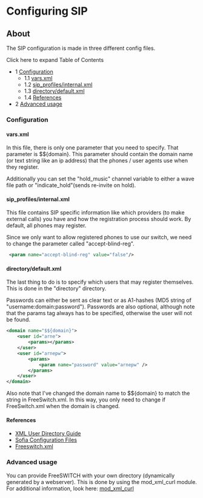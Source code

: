 
# Configuring SIP 

 

## About

The SIP configuration is made in three different config files.

Click here to expand Table of Contents

* 1 [Configuration](#configuration)  
   * 1.1 [vars.xml](#varsxml)  
   * 1.2 [sip\_profiles/internal.xml](#sip_profilesinternalxml)  
   * 1.3 [directory/default.xml](#directorydefaultxml)  
   * 1.4 [References](#references)
* 2 [Advanced usage](#advanced-usage)

### Configuration

#### vars.xml

In this file, there is only one parameter that you need to specify. That parameter is $${domain}. This parameter should contain the domain name (or text string like an ip address) that the phones / user agents use when they register.

Additionally you can set the "hold\_music" channel variable to either a wave file path or "indicate\_hold"(sends re-invite on hold). 

#### sip_profiles/internal.xml

This file contains SIP specific information like which providers (to make external calls) you have and how the registration process should work. By default, all phones may register.

Since we only want to allow registered phones to use our switch, we need to change the parameter called "accept-blind-reg".

```xml
 <param name="accept-blind-reg" value="false"/>
```

#### directory/default.xml

The last thing to do is to specify which users that may register themselves. This is done in the "directory" directory.

Passwords can either be sent as clear text or as A1-hashes (MD5 string of "username:domain:password"). Passwords are also optional, although note that the params tag always has to be specified, otherwise the user will not be found.

```xml
<domain name="$${domain}">
	<user id="arne">
		<params></params>
	</user>
	<user id="arnepw">
		<params>
			<param name="password" value="arnepw" />
		</params>
	</user>
</domain>
```

Also note that I've changed the domain name to $${domain} to match the string in FreeSwitch.xml. In this way, you only need to change if FreeSwitch.xml when the domain is changed.

#### References

* [XML User Directory Guide](../../Directory/XML-User-Directory/index.mdx#about)
* [Sofia Configuration Files](./Sofia-Configuration-Files_7144453.mdx#--)
* [Freeswitch.xml](../../Bit-Bucket/For-Consideration/FreeSWITCH.xml_13173070.mdx#default-configuration-file)

### Advanced usage

You can provide FreeSWITCH with your own directory (dynamically generated by a webserver). This is done by using the mod\_xml\_curl module. For additional information, look here: [mod\_xml\_curl](../../Modules/mod_xml_curl_1049001.mdx)


